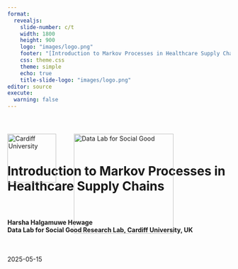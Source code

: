 ```yaml
---
format: 
  revealjs:
    slide-number: c/t
    width: 1800
    height: 900
    logo: "images/logo.png"
    footer: "[Introduction to Markov Processes in Healthcare Supply Chains](https://chamara7h.github.io/talks/)"
    css: theme.css
    theme: simple
    echo: true
    title-slide-logo: "images/logo.png"
editor: source
execute:
  warning: false
---   
```


<div style="position: relative; width: 100%; height: 100%;">
  <!-- Cardiff logo top-left -->
  <img
    src="images/cardiff_logo.png"
    alt="Cardiff University"
    style="
      position: absolute;
      top: 40px;
      left: 0px;
      width: 110px;
      height: auto;
    "
  />

  <!-- Data Lab logo a bit to the right -->
  <img
    src="images/logo_white.png"
    alt="Data Lab for Social Good"
    style="
      position: absolute;
      top: 40px;
      left: 150px;
      width: 225px;
      height: auto;
    "
  />
  
<br>
<br>
<br>
<br>

# Introduction to Markov Processes in Healthcare Supply Chains {background-image="images/markov.jpg" background-size="cover" background-color="#4f6952"}

<br>

<h4>
  Harsha Halgamuwe Hewage <br>
  Data Lab for Social Good Research Lab, Cardiff University, UK 
</h4>

<br>

2025-05-15

</div>

```r
#| echo: false

library(knitr)
options(knitr.graphics.auto_pdf = TRUE)
```

```r
#| label: setup
#| context: setup
#| include: false

# 1. list your CRAN packages
required_packages <- c(
  "tidyverse",
  "knitr",
  "ggthemes",
  "showtext"
)

# 2. install any that are missing
new_packages <- required_packages[!required_packages %in% installed.packages()[, "Package"]]
if (length(new_packages)) {
  install.packages(new_packages)
}

# 3. load them
invisible(lapply(required_packages, library, character.only = TRUE))

# 4. register and activate the Assistant font
font_add_google("Assistant", "C:/Windows/Fonts/Assistant-Regular.ttf")
showtext_auto()
```

## Assumptions

- You should be familiar with basic probability and random variables.

- You are expected to be comfortable with R (or Python) for basic simulation and matrix operations.

- This is not a theory-heavy workshop—we will use simple examples to build intuition, not derive theorems.

## What we will cover

- Key concepts in Markov chains

- Transition matrices and system evolution

- Steady-state distributions and their interpretations

- Applications of Markov models in healthcare supply chains

- Code demonstrations and simulations

## What we will `not cover`

- Proofs of Markov chain convergence theorems

- Advanced topics like Hidden Markov Models or Semi-Markov processes

- Continuous-time Markov processes in full generality

- Formal classification of all chain types (e.g., reducibility, ergodicity)

- Marcov process with rewards

## Materials

![](images/git.png)

You can find the workshop materials [here](https://chamara7h.github.io/lab/).

<br>

*Note*: These materials are based on my learnings at [NATCOR Taught Course Centre: Stochastic Modelling Course](https://www.natcor.ac.uk/courses/).

## Outline

- Why stochastic modeling?

- What are Markov processes?

- Brand switching as a DTMC example

- Code walk-throughs in R

# Why stochastic modeling?

## Why stochastic modelling in healthcare supply chains?

<br>

- `Demand is unpredictable`: Patient arrivals, seasonal outbreaks, and changing usage patterns

- `Supply is uncertain`: Delivery delays, stock losses, funding gaps, partial shipments

- `Helps quantify risks`: Probability of stockouts, unmet demand, cold chain failures

- `Enables simulation of long-run behavior`: nderstand steady-state stock levels, refill patterns, or equipment uptime

- `Useful for evaluating interventions`: E.g., What if we promote a local brand? Add a backup supplier? Use mobile delivery?


# What are Markov processes?

## System states

We want to model the behaviour of a `system` which can change its `state` from one period to the next.  

For example:

<br>

::: {.table-custom}
| System | States | Time unit |
|------------|--------------|--------|
| Weather | Sunny, cloudy, rainy, … | Day or hour |
| No. of people in a healtcare centre | 0, 1, 2, 3, … | Minute or second |
| Status of job application | “In preparation”, “Submitted”, “Invited for interview”, … | Day or hour? |
|             |             |        |
:::

## System states: `weather example`

We are interested in the `transitions` between different states.  Suppose there are only 3 possible states in weather:

![](images/weather_1.png)

From any of the 3 states we can get to any of the other states in a single transition (or stay in the same state). A sample trajectory of the system could be:

$[Sunny,  Cloudy,  Cloudy,  Rainy,  Sunny,  Cloudy,  Rainy,  Rainy, …]$

## System states: `weather example cont.`

For convenience, let’s give each of the 3 states a number: $0 – Sunny$, $1 – Cloudy$, $2 – Rainy$ 

<br>

Let $S$ be the set of system states. So in our example: $S = {0, 1, 2}$ 

<br>

Let $X_n$ be the state of the system after $n$ time units (e.g. days).

<br>

For example: 

![](images/weather_2.png)


## System states: `weather example cont.`

Suppose that the system begins as follows:

$X_0 = 0, X_1 = 1, X_2 = 1, X_3 = 2$

Given the above, what is the probability that $X_4 = 0$, i.e. it is sunny after 4 days?  We can write this as a conditional probability:

$$
Pr(X_4 = 0\,|\,\underbrace{X_0 = 0,\,X_1 = 1,\, X_2 = 1,\,X_3 = 2)}_{\text{entire history of the process}}
$$
Suppose we assume that the probability that $X_4 = 0$ depends only on the value of $X_3$, and not on $X_2$, $X_1$ or $X_0$.  We can then write:

$$
Pr(X_4 = 0\,|\,\underbrace{X_0 = 0,\,X_1 = 1,\, X_2 = 1,\,X_3 = 2)}_{\text{entire history of the process}} = Pr(X_4 = 0\,|\,\underbrace{X_3 = 2)}_{\text{current state}}
$$

## Markov process: definition

A stochastic process with the `Markov Property`:

<br>

$(X_1, X_2, X_3, ...)$

<br>

in which the probability distribution for state $X_{n+1}$ depends only on the state $X_n$, and not on any of the states from $X_0$ up to $X_{n-1}$ (for all $n \ge 0$).

<br>

Writing this more mathematically, we can say:
<br>
$$
\Pr\bigl(X_{n+1} = j \;\bigm|\; X_0 = x_0,\; X_1 = x_1,\;\dots,\; X_n = x_n\bigr)
\;=\;
\Pr\bigl(X_{n+1} = j \;\bigm|\; X_n = x_n\bigr)
$$


`Key idea`: *“The future depends only on the present, not on the past.”* 

So the probability distribution for the next state depends only on the current state, not on the history of previous states. Can be discrete or continuous in time.

# Pause for a thought… 💬

Is it a good idea to model the `weather` using a Markov chain? 

```r
#| echo: false
countdown::countdown(minutes = 00, seconds = 30)
```

## What is a `good example` of a Markov chain?

If the weather is not a good example of a Markov chain, then what is?

:::: {.columns}

::: {.column-left .column width="50%"}
![](images/snake_game.png)
:::

::: {.column width="50%"}

<br>

For example, in Snakes and Ladders, if $X_n = 50$ then:

- $\displaystyle \Pr\bigl(X_{n+1}=67 \mid X_n=50\bigr) = \tfrac{1}{6}$

- $\displaystyle \Pr\bigl(X_{n+1}=52 \mid X_n=50\bigr) = \tfrac{1}{6}$

- $\displaystyle \Pr\bigl(X_{n+1}=53 \mid X_n=50\bigr) = \tfrac{1}{6}$

- $\displaystyle \Pr\bigl(X_{n+1}=34 \mid X_n=50\bigr) = \tfrac{1}{6}$

- $\displaystyle \Pr\bigl(X_{n+1}=55 \mid X_n=50\bigr) = \tfrac{1}{6}$

- $\displaystyle \Pr\bigl(X_{n+1}=56 \mid X_n=50\bigr) = \tfrac{1}{6}$
:::

::::

## Assumptions of Markov chain models

<br>

Remember, simple Markov chain models rely upon some important assumptions:

- The Markov chain is in exactly one state on any particular time step

- The probability distribution for the next state only depends on the current state  `[Markov property]`

- The transition probabilities are the same on every time step

# Discrete time `Markov Chains`

## Transition probability matrix

Let $S = \{s_1, s_2, \dots, s_n\}$ be the finite state space. The one-step transition probabilities are:

$$
p_{ij} = \Pr(X_{t+1} = s_j \mid X_t = s_i)
$$

We collect these into the **transition matrix**:

$$
P = [p_{ij}], \quad \text{where each row sums to 1}
$$

The $n$-step transition matrix is:

$$
P^{(n)} = P^n = \underbrace{P \cdot P \cdot \dots \cdot P}_{n\text{ times}}
$$

We can use the **Chapman-Kolmogorov Equation**:

$$
P^{(n)} = P^{(k)} P^{(n-k)}
$$

## Steady-state distribution

<br>

When a Markov chain evolves over time, the probability distribution of states may converge to a fixed vector — called the `steady-state distribution`, $\pi$.

A steady-state distribution exists if the chain is: 

- **Irreducible**: all states communicate
- **Aperiodic**: not cyclic 
- **Positive recurrent**: expected return time is finite

**Steady-state equation**: $\pi P = \pi, \quad \sum_i \pi_i = 1$

This means:

* $\pi_i$: long-run proportion of time spent in state $i$
* It's a left eigenvector of $P$ corresponding to eigenvalue 1


## Classifying states: infinitely many states

<br>

Suppose we have a Markov chain defined on the infinite state space ${0, 1, 2, …}$. If it is in state 0 then it moves to state $1$ with probability $1$.  If it is in any other state then it moves `up` with probability $p$ and moves `down` with probability $1-p$, where $0<p<1$.

![](images/state_1.png)

Key point: *if a Markov chain has infinitely many states, a steady-state distribution might not exist.* 

## Classifying states: periodic states

<br>

Suppose we have a Markov chain which just goes back and forth between states 1 and 2. We call this a periodic Markov chain with a period of 2, because it can only return to the same state after an even number of time steps.

![](images/state_2.png)

Key point: *even if a steady-state distribution exists, the Markov chain might not “converge” to the steady-state distribution unless it actually starts there.*

## Classifying states: absorbing states

This time, we assume that if you’re in state 1 you stay there forever – and the same applies to state 2.  In this case we call states 1 and 2 absorbing states.

![](images/state_3.png)

Key point: *if states do not all “communicate” with each other (meaning that you cannot necessarily find a path from one state to another), there could be multiple steady-state distributions.*

# `Brand switching` 

Imagine there are two brands of paracetamol 100mg tablets: Brand A (locally manufactured) and Brand B (imported). As the healthcare center manager, you're planning to promote Brand A via healthcare campaigns to encourage local sourcing. You want to estimate how the market share evolves over time and determine the expected steady-state market share for each brand under this strategy.

## Lets promote `Brand A`

Assume patients switch weekly between two brands according to the probabilities shown in the table below:

::: {.table-custom}
| From \ To | Brand A | Brand B |
| --------- | ------- | ------- |
| Brand A   | 0.92    | 0.08    |
| Brand B   | 0.15    | 0.85    |
|           |         |         |
:::

Let $X_n$ denote the preferred brand (either A or B) of a randomly-chosen customer after $n$ weeks. From the table:

$\Pr(X_{n+1}=1 \mid X_n = 1) = 0.92$    $\Pr(X_{n+1}=2 \mid X_n = 1) = 0.08$

$\Pr(X_{n+1}=1 \mid X_n = 2) = 0.15$    $\Pr(X_{n+1}=2 \mid X_n = 2) = 0.85$

## Lets promote `Brand A` cont.

<br>

We can represent this situation using a discrete-time Markov chain:

![](images/brand_1.png)

We are using some shorthand notation: $p_{ij} = Pr(X_{n+1} = j \,|\, X_n = i)$

## Lets promote `Brand A` cont.

Suppose that after zero weeks, both brands have a 50% market share. This means a randomly-chosen patient has a 50% chance of preferring Brand A. 

So: $Pr(X_0 = 1) = 0.5$ and $Pr(X_0 = 2) = 0.5$

Using the switching probabilities and invoking the `law of total probability`, we can calculate the preferred brand of a randomly-chosen patient after 1 week:

$Pr(X_1 = 1) = \underbrace{Pr(X_0 = 1)Pr(X_1 = 1|X_0 = 1)}_{\text{(begin in state 1)}} + \underbrace{Pr(X_0 = 2)Pr(X_1 = 1|X_0 = 2)}_{\text{(begin in state 2)}} \\ =(0.5×0.92)+(0.5×0.15)=0.535$

<br>

$Pr(X_1 = 2) = \underbrace{Pr(X_0 = 1)Pr(X_1 = 2|X_0 = 1)}_{\text{(begin in state 1)}} + \underbrace{Pr(X_0 = 2)Pr(X_1 = 2|X_0 = 2)}_{\text{(begin in state 2)}} \\=(0.5×0.08)+(0.5×0.85)=0.465$

## Lets promote `Brand A` cont.

We can make these calculations look neater by using matrix-vector notation.  Let $p_{ij}$ denote the probability of switching from $i$ to $j$.  Obviously, this implies:

$p_{ij}\ge0,\;\forall\,i,j\in S$, $\sum_{j\in S} p_{ij} = 1,\;\forall\,i\in S.$

Let $P$ denote the `transition matrix`:

$$
\mathbf{P} \;=\;
\begin{pmatrix}
p_{11} & p_{12} \\
p_{21} & p_{22}
\end{pmatrix}
\;=\;
\begin{pmatrix}
0.92 & 0.08 \\
0.15 & 0.85
\end{pmatrix}
$$

Also let $q^{(0)}$ be the vector of initial market shares:

$q^{(0)}=(0.5, 0.5)$

To get the expected market shares after one week, we multiply $q^{(0)}$ by $P$ to get $q^{(1)}$

$$
\mathbf{q}^{(0)} \mathbf{P}
\;=\;
(0.5,\;0.5)\,
\begin{pmatrix}
0.92 & 0.08\\
0.15 & 0.85
\end{pmatrix}
\;=\;
(0.535,\;0.465)
\;=\;
\mathbf{q}^{(1)}
$$


## Lets promote `Brand A` cont.

To find the expected market shares after `two` weeks, we repeat the process, starting from the expected market shares after one week. This means we need to calculate

$$
\overset{\substack{\text{expected market shares}\\\text{after one week}}}
         {\mathbf{q}^{(1)}}
\;\times\;
\overset{\text{transition matrix}}{P}
\;\;=\;\;
\overset{\substack{\text{expected market shares}\\\text{after two weeks}}}
         {\mathbf{q}^{(2)}}
$$


$$
\mathbf{q}^{(1)} \mathbf{P}
\;=\;
(0.535,\;0.465)\,
\begin{pmatrix}
0.92 & 0.08\\
0.15 & 0.85
\end{pmatrix}
\;=\;
(0.56195,\;0.43805)
\;=\;
\mathbf{q}^{(2)}
$$

Similarly, to find the expected market shares after `three` weeks:

$$
\mathbf{q}^{(2)} \mathbf{P}
\;=\;
(0.56195,\;0.43805)\,
\begin{pmatrix}
0.92 & 0.08\\
0.15 & 0.85
\end{pmatrix}
\;=\;
(0.5827015,\;0.4172985)
\;=\;
\mathbf{q}^{(3)}
$$


## Lets promote `Brand A` cont.

<br>

In general, to find the expected market shares after $n$ weeks, we calculate

$\mathbf{q}^{(n-1)}\,\mathbf{P} = \mathbf{q}^{(n)}$

<br>

This is the same as:

$\mathbf{q}^{(0)}\underbrace{\mathbf{P}\,\mathbf{P}\,\cdots\,\mathbf{P}}_{\text{(n times)}} \;=\; \mathbf{q}^{(0)}\,\mathbf{P}^n$ 

<br>

i.e. the vector of initial market shares multiplied by $\mathbf{P}$ to the power $n$.

## Lets promote `Brand A` cont.

If we use a line graph to show how the expected market shares change with time, we find that both of them appear to `converge` to fixed values.

```r
#| echo: false
#| warning: false
#| fig-width: 16
#| fig-height: 5

# Define transition matrix
P <- matrix(c(0.92, 0.08,
              0.15, 0.85),
            nrow = 2, byrow = TRUE)

# Initial market shares: equal
pi_0 <- c(0.5, 0.5)

# Step-by-step calculations
pi_1 <- pi_0 %*% P
pi_2 <- pi_1 %*% P
pi_3 <- pi_2 %*% P

# Long-run simulation
n_steps <- 30
pi_matrix <- matrix(NA, nrow = n_steps, ncol = 2)
pi_matrix[1, ] <- pi_0

for (t in 2:n_steps) {
  pi_matrix[t, ] <- pi_matrix[t-1, ] %*% P
}

# Convert to tidy data frame
colnames(pi_matrix) <- c("Brand A", "Brand B")
pi_df <- as_tibble(pi_matrix) |>
  mutate(time = 1:n_steps) |>
  pivot_longer(cols = c("Brand A", "Brand B"),
               names_to = "brand", values_to = "prob")

# Plot convergence
ggplot(pi_df, aes(x = time, y = prob, color = brand)) +
  geom_line(size = 1.2) +
  geom_hline(yintercept = pi_matrix[n_steps, 1], linetype = "dashed", color = "gray") +
  geom_hline(yintercept = pi_matrix[n_steps, 2], linetype = "dashed", color = "gray") +
  labs(
    x = "Time Step",
    y = "Market Share"
  ) +
  scale_colour_manual(name   = "Brand", values = c('Brand A' = "#E69F00", 'Brand B' = "#0072B2")) +
  theme_few(base_family = "Assistant", base_size = 30) +
  theme(
    strip.text         = element_text(face = "bold"),
    panel.grid.minor   = element_blank(),
    panel.border       = element_rect(colour = "lightgrey", fill = NA),
    panel.spacing      = unit(0.5, "lines")
  )

```


The market share for `Brand A` converges to about 65.2%, and the market share for `Brand B` converges to about 34.8%. We call (0.652, 0.348) the `steady-state distribution` in this example.

## Lets promote `Brand A` cont.

Changing the initial probability vector $\mathbf{q}^{(0)}$ has no effect on the steady-state distribution.

```r
#| echo: false
#| warning: false
#| fig-width: 18
#| fig-height: 7

# 1. Define P and the list of initials + labels
P <- matrix(c(0.92, 0.08,
              0.15, 0.85),
            nrow = 2, byrow = TRUE)

init_list <- list(
  `q^(0) = (0.5, 0.5)`   = c(0.5, 0.5),
  `q^(0) = (0.75, 0.25)` = c(0.75, 0.25),
  `q^(0) = (0.25, 0.75)` = c(0.25, 0.75),
  `q^(0) = (0.9, 0.1)`   = c(0.90, 0.10)
)

# 2. A little helper to simulate for one initial:
simulate_chain <- function(pi0, label, n_steps = 30) {
  pi_mat <- matrix(NA, nrow = n_steps, ncol = 2)
  pi_mat[1, ] <- pi0
  for (t in 2:n_steps) {
    pi_mat[t, ] <- pi_mat[t - 1, ] %*% P
  }
  tibble(time = 1:n_steps,
         `Brand A` = pi_mat[,1],
         `Brand B` = pi_mat[,2]) %>%
    pivot_longer(-time, names_to = "brand", values_to = "prob") %>%
    mutate(initial = label)
}

# 3. Map over all initials, bind into one data frame
all_runs <- imap_dfr(init_list, simulate_chain)

# 4. Plot with facets
ggplot(all_runs, aes(x = time, y = prob, color = brand)) +
  geom_line(size = 1.2) +
  # long-run horizontals (same for every init; they'll line up in each facet)
  geom_hline(yintercept = all_runs %>% filter(time == max(time), brand == "Brand A") %>% pull(prob) %>% unique(),
             linetype = "dashed", color = "gray") +
  geom_hline(yintercept = all_runs %>% filter(time == max(time), brand == "Brand B") %>% pull(prob) %>% unique(),
             linetype = "dashed", color = "gray") +
  facet_wrap(~ initial, nrow = 2) +
  scale_color_manual(name   = "Brand",
                     values = c('Brand A' = "#E69F00", 'Brand B' = "#0072B2")) +
  labs(x = "Time Step",
       y = "Market Share") +
  theme_few(base_family = "Assistant", base_size = 30) +
  theme(
    strip.text         = element_text(face = "bold"),
    panel.grid.minor   = element_blank(),
    panel.border       = element_rect(colour = "lightgrey", fill = NA),
    panel.spacing      = unit(0.5, "lines")
  )

```

## Lets promote `Brand A` cont.

<br>

Recall that: $\mathbf{q}^{(n)}$ = vector of state probabilities after $n$ time steps (*this is the vector of expected market shares in our task*) and $\mathbf{P}$ = transition matrix.

<br>

We have already seen that $\mathbf{q}^{(n)}$ appears to converge towards a limit as $n$ increases. If we use $\boldsymbol{\pi}$ to denote the limiting vector, i.e. $\boldsymbol{\pi} \;=\;\lim_{n \to \infty}\mathbf{q}^{(n)},$ then we can take limits to obtain:

$$
\boldsymbol{\pi}P = \boldsymbol{\pi}
$$

Note: $\boldsymbol{\pi} = (\pi_1,\pi_2)$, where the numbers $\pi_1$ and $\pi_2$ are “unknowns.”

## Lets promote `Brand A` cont.

By solving the equations $\boldsymbol{\pi} = (\pi_1,\pi_2)$ (where $\boldsymbol{\pi}$ is a ‘vector of unknowns’) we can calculate the steady-state distribution of the Markov chain.

Recall the market shares example from earlier. Let $\pi_1$ and $\pi_2$ denote the (unknown) steady-state expected market shares for brands A and B respectively. We have:

$$
\boldsymbol{\pi}P = \boldsymbol{\pi}
\quad\Longleftrightarrow\quad
(\pi_1, \pi_2)
\begin{pmatrix}
0.92 & 0.08 \\
0.15 & 0.85
\end{pmatrix}
=
(\pi_1, \pi_2).
$$

This gives us a couple of linear equations in $\pi_1$ and $\pi_2$:

$$
\;\Longleftrightarrow\;
\begin{cases}
\pi_1 = 0.92\,\pi_1 + 0.15\,\pi_2\\[6pt]
\pi_2 = 0.08\,\pi_1 + 0.85\,\pi_2
\end{cases}
\;\Longleftrightarrow\;
\begin{cases}
0.08\,\pi_1 - 0.15\,\pi_2 = 0\\[6pt]
0.08\,\pi_1 - 0.15\,\pi_2 = 0
\end{cases}
\quad\text{(These equations are the same!)}
$$

To solve these equations we will also have to use the fact that  $\pi_1 + \pi_2 = 1$.

## Lets promote `Brand A` cont.

Let’s replace one of the two identical equations with $\pi_1 + \pi_2 = 1$.  Then we have: 

$$
\begin{cases}
0.08\,\pi_1 - 0.15\,\pi_2 = 0\\[6pt]
\pi_1 + \pi_2 = 1
\end{cases}
$$

If we substitute $\pi_2 = 1 - \pi_1$ into the first equation, this gives:

$$
0.08\,\pi_1 \;-\; 0.15\,(1 - \pi_1) \;=\; 0
\;\Longleftrightarrow\;
0.23\,\pi_1 \;=\; 0.15
$$

Therefore;

$$
\pi_1 \;=\;\frac{0.15}{0.23}\approx 0.652,
\qquad
\pi_2 \;=\;1 - \pi_1\approx 0.348
$$

So the steady-state expected market shares are roughly: 65.2% for `Brand A` and 34.8% for `Brand B`.

# Now it is `your turn`

```r
#| echo: false
countdown::countdown(minutes = 15, seconds = 00)
```

# Any questions or thoughts? 💬

---

![](images/follow_us.png){fig-align="center"}